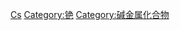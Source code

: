{{Commonscat|Caesium compounds}}

[[Category:依元素分類的化合物|Cs]]
[[Category:铯|Category:铯]]

[[Category:碱金属化合物|Category:碱金属化合物]]